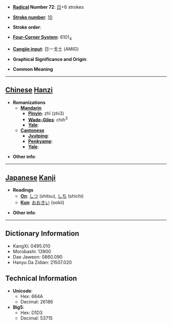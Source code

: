 * '''[[Wiktionary:Chinese radical index| Radical]] Number 72''': [[Wiktionary:Chinese radical index 日|日]]+6 strokes

* '''[[Wiktionary:Chinese total strokes index|Stroke number]]''': [[Wiktionary:Chinese total strokes index 10|10]]

* '''Stroke order''': 

* '''[[Wiktionary:Chinese four corner index|Four-Corner System]]''': 6101<sub>4</sub>

* '''[[Wiktionary:Chinese Cangjie index|Cangjie input]]''': 日一戈土 (AMIG)

* '''Graphical Significance and Origin''': 

* '''Common Meaning'''

----

== [[Chinese]] [[Hanzi]] ==

* '''Romanizations'''
** '''[[Mandarin]]'''
*** '''[[Pinyin]]''': zhǐ (zhi3)
*** '''[[Wade-Giles]]''': chih<sup>3</sup>
*** '''[[Yale]]''': 
** '''[[Cantonese]]'''
*** '''[[Jyutping]]''':
*** '''[[Penkyamp]]''': 
*** '''[[Yale]]''': 

* '''Other info''': 

----

== [[Japanese]] [[Kanji]] ==

* '''Readings'''
** '''[[On]]''': [[しつ]] (shitsu), [[しち]] (shichi)
** '''[[Kun]]''': [[おおきい]] (ookii)

* '''Other info''':  

----

== Dictionary Information ==

* KangXi: 0495.010
* Morobashi: 13900
* Dae Jaweon: 0860.090
* Hanyu Da Zidian: 21507.020

== Technical Information ==

* '''Unicode''':
** Hex: 664A
** Decimal: 26186
* '''Big5''':
** Hex: D1D3
** Decimal: 53715